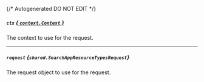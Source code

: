 {/* Autogenerated DO NOT EDIT  */}

##### `ctx` [*{ `context.Context` }*](https://pkg.go.dev/context#Context)
The context to use for the request.

---
##### `request` *{`shared.SearchAppResourceTypesRequest`}*
The request object to use for the request.

<Collapsible openLabel={Labels.showProperties} closeLabel={Labels.hideProperties}>
  <SearchAppResourceTypesRequest />
</Collapsible>

